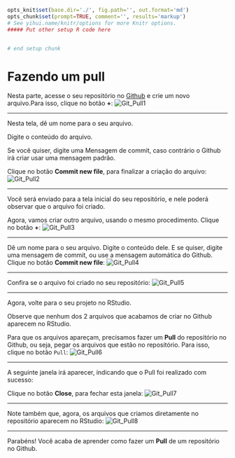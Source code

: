 ```r
opts_knit$set(base.dir='./', fig.path='', out.format='md')
opts_chunk$set(prompt=TRUE, comment='', results='markup')
# See yihui.name/knitr/options for more Knitr options.
##### Put other setup R code here


# end setup chunk
```
# Fazendo um pull

Nesta parte, acesse o seu repositório no [Github](https://github.com/) e crie um novo arquivo.Para isso, clique no botão **+**:
![Git_Pull1](figuras/FiguraY_Pull_Parte1b.png)

- - -

Nesta tela, dê um nome para o seu arquivo.

Digite o conteúdo do arquivo.

Se você quiser, digite uma Mensagem de commit, caso contrário o Github irá criar usar uma mensagem padrão.

Clique no botão **Commit new file**, para finalizar a criação do arquivo:
![Git_Pull2](figuras/FiguraY_Pull_Parte2_1b.png)

- - -
 
Você será enviado para a tela inicial do seu repositório, e nele poderá observar que o arquivo foi criado.
 
Agora, vamos criar outro arquivo, usando o mesmo procedimento. Clique no botão **+**:
![Git_Pull3](figuras/FiguraY_Pull_Parte3b.png)
 
- - -
 
Dê um nome para o seu arquivo. Digite o conteúdo dele. E se quiser, digite uma mensagem de commit, ou use a mensagem automática do Github. Clique no botão **Commit new file**:
![Git_Pull4](figuras/FiguraY_Pull_Parte4_1b.png)
 
- - -
 
Confira se o arquivo foi criado no seu repositório:
![Git_Pull5](figuras/FiguraY_Pull_Parte5b.png)
 
- - -
 
Agora, volte para o seu projeto no RStudio.
 
Observe que nenhum dos 2 arquivos que acabamos de criar no Github aparecem no RStudio.

Para que os arquivos apareçam, precisamos fazer um **Pull** do repositório no Github, ou seja, pegar os arquivos que estão no repositório. Para isso, clique no botão ``Pull``:
![Git_Pull6](figuras/FiguraY_Pull_Parte6b.png)

- - -

A seguinte janela irá aparecer, indicando que o Pull foi realizado com sucesso:

Clique no botão **Close**, para fechar esta janela:
![Git_Pull7](figuras/FiguraY_Pull_Parte7b.png)

- - -

Note também que, agora, os arquivos que criamos diretamente no repositório aparecem no RStudio:
![Git_Pull8](figuras/FiguraY_Pull_Parte8b.png)

- - -

Parabéns! Você acaba de aprender como fazer um **Pull** de um repositório no Github.
